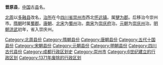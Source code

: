 '''晋原县'''，[[中国|中国]]古[[县|县]]名。

[[北周|北周]]以[[多融县|多融县]]改名，[[治所|治所]]在今[[四川省|四川省]][[崇州市|崇州市]]西北[[怀远镇_(崇州市)|怀远镇]]。属[[犍为郡|犍为郡]]。后移治今崇州市。[[隋朝|隋朝]]时属[[蜀郡|蜀郡]]。[[唐朝|唐朝]]、[[北宋|北宋]]为[[蜀州_(唐朝)|蜀州]]治。[[南宋|南宋]]为[[崇庆府|崇庆府]]治。[[元朝|元朝]]为[[崇庆州|崇庆州]]治。[[明朝|明朝]][[洪武|洪武]]初年，省入崇庆州。 

{{四川行政区划小作品}}
{{DEFAULTSORT:J}}
[[Category:北周县份|Category:北周县份]]
[[Category:隋朝县份|Category:隋朝县份]]
[[Category:唐朝县份|Category:唐朝县份]]
[[Category:五代十国县份|Category:五代十国县份]]
[[Category:宋朝县份|Category:宋朝县份]]
[[Category:元朝县份|Category:元朝县份]]
[[Category:明朝县份|Category:明朝县份]]
[[Category:四川古代县份|Category:四川古代县份]]
[[Category:成都行政区划史|Category:成都行政区划史]]
[[Category:崇州市|Category:崇州市]]
[[Category:6世纪建立的行政区划|Category:6世纪建立的行政区划]]
[[Category:1371年废除的行政区划|Category:1371年废除的行政区划]]
